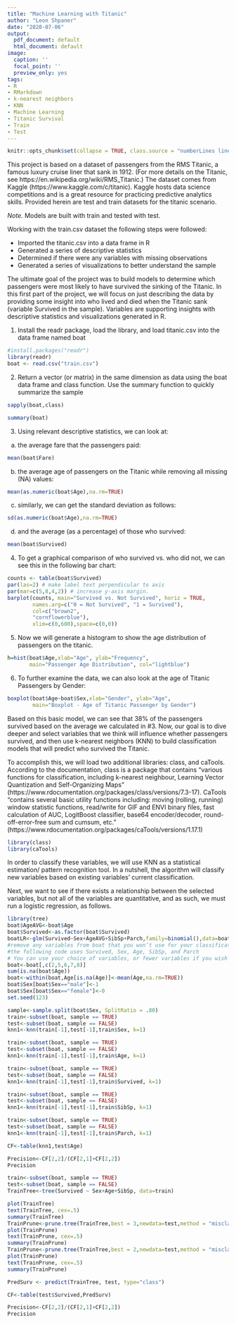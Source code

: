 ```yaml
---
title: "Machine Learning with Titanic"
author: "Leon Shpaner"
date: "2020-07-06"
output:
  pdf_document: default
  html_document: default
image:
  caption: ''
  focal_point: ''
  preview_only: yes
tags:
- R
- RMarkdown
- k-nearest neighbors
- KNN
- Machine Learning
- Titanic Survival
- Train
- Test
---
```




```r
knitr::opts_chunk$set(collapse = TRUE, class.source = "numberLines lineAnchors")
```

This project is based on a dataset of passengers from the RMS Titanic, a famous luxury cruise liner that sank in 1912. (For more details on the Titanic, see https://en.wikipedia.org/wiki/RMS_Titanic.) The dataset comes from Kaggle (https://www.kaggle.com/c/titanic). Kaggle hosts data science competitions and is a great resource for practicing predictive analytics skills. Provided herein are test and train datasets for the titanic scenario. 

*Note.* Models are built with train and tested with test.

Working with the train.csv dataset the following steps were followed:

* Imported the titanic.csv into a data frame in R
* Generated a series of descriptive statistics
* Determined if there were any variables with missing observations
* Generated a series of visualizations to better understand the sample 

The ultimate goal of the project was to build models to determine which passengers were most likely to have survived the sinking of the Titanic. In this first part of the project, we will focus on just describing the data by providing some insight into who lived and died when the Titanic sank (variable Survived in the sample). Variables are supporting insights with descriptive statistics and visualizations generated in R.

1. Install the readr package, load the library, and load titanic.csv into the data frame named boat

```r
#install.packages("readr")
library(readr)
boat <- read.csv("train.csv")
```

2. Return a vector (or matrix) in the same dimension as data using the boat data frame and class function. Use the summary function to quickly summarize the sample

```r
sapply(boat,class)

summary(boat)
```
3. Using relevant descriptive statistics, we can look at:
  
  a) the average fare that the passengers paid:
```r
mean(boat$Fare)
```
  b) the average age of passengers on the Titanic while removing all missing (NA) values:
```r
mean(as.numeric(boat$Age),na.rm=TRUE)
```
  c) similarly, we can get the standard deviation as follows: 
```r
sd(as.numeric(boat$Age),na.rm=TRUE)
```
  d) and the average (as a percentage) of those who survived:
```r
mean(boat$Survived)
```

4. To get a graphical comparison of who survived vs. who did not, we can see this in the following bar chart:

```r
counts <- table(boat$Survived)
par(las=2) # make label text perpendicular to axis
par(mar=c(5,8,4,2)) # increase y-axis margin.
barplot(counts, main="Survived vs. Not Survived", horiz = TRUE,
        names.arg=c("0 = Not Survived", "1 = Survived"),
        col=c("brown2",
        "cornflowerblue"),
        xlim=c(0,600),space=c(0,0)) 
```


5. Now we will generate a histogram to show the age distribution of passengers on the titanic.

```r
h=hist(boat$Age,xlab="Age", ylab="Frequency", 
       main="Passenger Age Distribution", col="lightblue")
```

6. To further examine the data, we can also look at the age of Titanic Passengers by Gender:

```r
boxplot(boat$Age~boat$Sex,xlab="Gender", ylab="Age", 
        main="Boxplot - Age of Titanic Passenger by Gender")
```

Based on this basic model, we can see that 38% of the passengers survived based on the average we calculated in #3. Now, our goal is to dive deeper and select variables that we think will influence whether passengers survived, and then use k-nearest neighbors (KNN) to build classification models that will predict who survived the Titanic.

To accomplish this, we will load two additional libraries: class, and caTools. According to the documentation, class is a package that contains "various functions for classification, including k-nearest neighbour, Learning Vector Quantization and Self-Organizing Maps" (https://www.rdocumentation.org/packages/class/versions/7.3-17). CaTools "contains several basic utility functions including: moving (rolling, running) window statistic functions, read/write for GIF and ENVI binary files, fast calculation of AUC, LogitBoost classifier, base64 encoder/decoder, round-off-error-free sum and cumsum, etc." (https://www.rdocumentation.org/packages/caTools/versions/1.17.1)

```r
library(class)
library(caTools)
```

In order to classify these variables, we will use KNN as a statistical estimation/ pattern recognition tool. In a nutshell, the algorithm will classify new variables based on existing variables' current classification.

Next, we want to see if there exists a relationship between the selected variables, but not all of the variables are quantitative, and as such, we must run a logistic regression, as follows.

```r
library(tree)
boat$AgeAVG<-boat$Age
boat$Survived<-as.factor(boat$Survived)
boatLR<-glm(Survived~Sex+AgeAVG+SibSp+Parch,family=binomial(),data=boat)
#remove any variables from boat that you won’t use for your classification
#the following code uses Survived, Sex, Age, SibSp, and Parch 
# You can use your choice of variables, or fewer variables if you wish
boat<-boat[,c(2,5,6,7,8)]
sum(is.na(boat$Age))
boat<-within(boat,Age[is.na(Age)]<-mean(Age,na.rm=TRUE))
boat$Sex[boat$Sex=="male"]<-1
boat$Sex[boat$Sex=="female"]<-0
set.seed(123) 

sample<-sample.split(boat$Sex, SplitRatio = .80)
train<-subset(boat, sample == TRUE)
test<-subset(boat, sample == FALSE)
knn1<-knn(train[-1],test[-1],train$Sex, k=1)

train<-subset(boat, sample == TRUE)
test<-subset(boat, sample == FALSE)
knn1<-knn(train[-1],test[-1],train$Age, k=1)

train<-subset(boat, sample == TRUE)
test<-subset(boat, sample == FALSE)
knn1<-knn(train[-1],test[-1],train$Survived, k=1)

train<-subset(boat, sample == TRUE)
test<-subset(boat, sample == FALSE)
knn1<-knn(train[-1],test[-1],train$SibSp, k=1)

train<-subset(boat, sample == TRUE)
test<-subset(boat, sample == FALSE)
knn1<-knn(train[-1],test[-1],train$Parch, k=1)

CF<-table(knn1,test$Age)

Precision<-CF[2,2]/(CF[2,1]+CF[2,2])
Precision

train<-subset(boat, sample == TRUE)
test<-subset(boat, sample == FALSE)
TrainTree<-tree(Survived ~ Sex+Age+SibSp, data=train)

plot(TrainTree)
text(TrainTree, cex=.5)
summary(TrainTree)
TrainPrune<-prune.tree(TrainTree,best = 3,newdata=test,method = "misclass")
plot(TrainPrune)
text(TrainPrune, cex=.5)
summary(TrainPrune)
TrainPrune<-prune.tree(TrainTree,best = 2,newdata=test,method = "misclass")
plot(TrainPrune)
text(TrainPrune, cex=.5)
summary(TrainPrune)

PredSurv <- predict(TrainTree, test, type="class")

CF<-table(test$Survived,PredSurv)

Precision<-CF[2,2]/(CF[2,1]+CF[2,2])
Precision
```